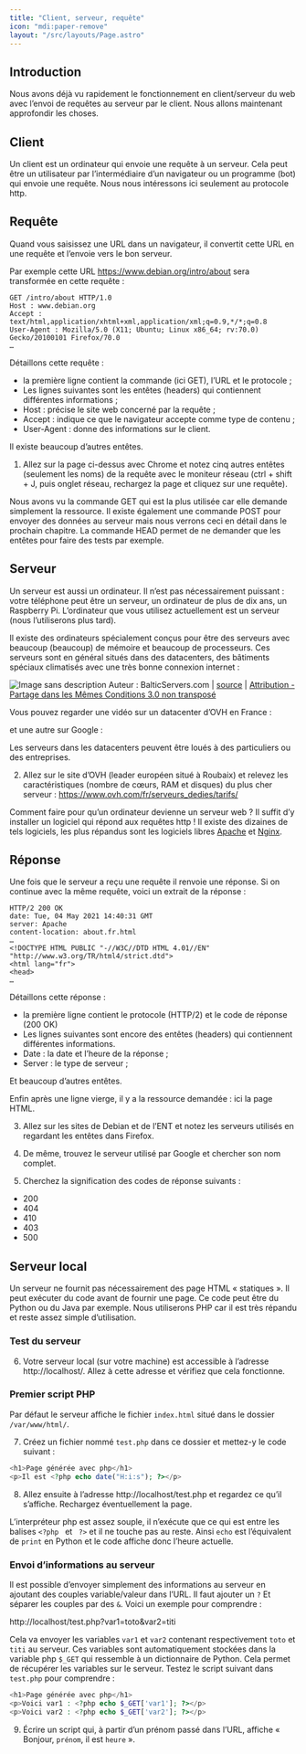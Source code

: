 ```yaml
---
title: "Client, serveur, requête"
icon: "mdi:paper-remove"
layout: "/src/layouts/Page.astro"
---
```


## Introduction

Nous avons déjà vu rapidement le fonctionnement en client/serveur du web avec
l’envoi de requêtes au serveur par le client. Nous allons maintenant
approfondir les choses.

## Client

Un client est un ordinateur qui envoie une requête à un serveur. Cela peut
être un utilisateur par l’intermédiaire d’un navigateur ou un programme (bot)
qui envoie une requête. Nous nous intéressons ici seulement au protocole http.

## Requête

Quand vous saisissez une URL dans un navigateur, il convertit cette URL en une
requête et l’envoie vers le bon serveur.

Par exemple cette URL https://www.debian.org/intro/about sera transformée en
cette requête :

```http
GET /intro/about HTTP/1.0
Host : www.debian.org
Accept : text/html,application/xhtml+xml,application/xml;q=0.9,*/*;q=0.8
User-Agent : Mozilla/5.0 (X11; Ubuntu; Linux x86_64; rv:70.0) Gecko/20100101 Firefox/70.0
…
```

Détaillons cette requête :
  - la première ligne contient la commande (ici GET), l’URL et le protocole ;
  - Les lignes suivantes sont les entêtes (headers) qui contiennent différentes informations ;
  - Host : précise le site web concerné par la requête ;
  - Accept : indique ce que le navigateur accepte comme type de contenu ;
  - User-Agent : donne des informations sur le client.

Il existe beaucoup d’autres entêtes.

1. Allez sur la page ci-dessus avec Chrome et notez cinq autres entêtes
(seulement les noms) de la requête avec le moniteur réseau (ctrl + shift + J,
puis onglet réseau, rechargez la page et cliquez sur une requête).

Nous avons vu la commande GET qui est la plus utilisée car elle demande
simplement la ressource. Il existe également une commande POST pour envoyer
des données au serveur mais nous verrons ceci en détail dans le prochain
chapitre. La commande HEAD permet de ne demander que les entêtes pour faire
des tests par exemple.

## Serveur

Un serveur est aussi un ordinateur. Il n’est pas nécessairement puissant :
votre téléphone peut être un serveur, un ordinateur de plus de dix ans, un
Raspberry Pi. L’ordinateur que vous utilisez actuellement est un serveur (nous
l’utiliserons plus tard).

Il existe des ordinateurs spécialement conçus pour être des serveurs avec
beaucoup (beaucoup) de mémoire et beaucoup de processeurs. Ces serveurs sont
en général situés dans des datacenters, des bâtiments spéciaux climatisés avec
une très bonne connexion internet :

![Image sans description](/cours/datacenter.jpg) Auteur : BalticServers.com | [source](https://commons.wikimedia.org/wiki/File:BalticServers_data_center.jpg) | [Attribution - Partage dans les Mêmes Conditions 3.0 non transposé](https://creativecommons.org/licenses/by-sa/3.0/deed.fr)

Vous pouvez regarder une vidéo sur un datacenter d’OVH en France :

et une autre sur Google :

Les serveurs dans les datacenters peuvent être loués à des particuliers ou des
entreprises.

2. Allez sur le site d’OVH (leader européen situé à Roubaix) et relevez
les caractéristiques (nombre de cœurs, RAM et disques) du plus cher serveur :
https://www.ovh.com/fr/serveurs_dedies/tarifs/

Comment faire pour qu’un ordinateur devienne un serveur web ? Il suffit d’y
installer un logiciel qui répond aux requêtes http ! Il existe des dizaines de
tels logiciels, les plus répandus sont les logiciels libres
[Apache](https://httpd.apache.org/) et [Nginx](https://www.nginx.com/).

## Réponse

Une fois que le serveur a reçu une requête il renvoie une réponse. Si on
continue avec la même requête, voici un extrait de la réponse :

```http
HTTP/2 200 OK
date: Tue, 04 May 2021 14:40:31 GMT
server: Apache
content-location: about.fr.html
…
<!DOCTYPE HTML PUBLIC "-//W3C//DTD HTML 4.01//EN" "http://www.w3.org/TR/html4/strict.dtd">
<html lang="fr">
<head>
…
```

Détaillons cette réponse :

  - la première ligne contient le protocole (HTTP/2) et le code de réponse (200 OK)
  - Les lignes suivantes sont encore des entêtes (headers) qui contiennent différentes informations.
  - Date : la date et l’heure de la réponse ;
  - Server : le type de serveur ;

Et beaucoup d’autres entêtes.

Enfin après une ligne vierge, il y a la ressource demandée : ici la page HTML.

3. Allez sur les sites de Debian et de l’ENT et notez les serveurs
utilisés en regardant les entêtes dans Firefox.

4. De même, trouvez le serveur utilisé par Google et chercher son nom
complet.

5. Cherchez la signification des codes de réponse suivants :
  - 200
  - 404
  - 410
  - 403
  - 500

## Serveur local

Un serveur ne fournit pas nécessairement des page HTML « statiques ». Il peut
exécuter du code avant de fournir une page. Ce code peut être du Python ou du
Java par exemple. Nous utiliserons PHP car il est très répandu et reste assez
simple d’utilisation.

### Test du serveur

6. Votre serveur local (sur votre machine) est accessible à l’adresse
http://localhost/. Allez à cette adresse et vérifiez que cela fonctionne.

### Premier script PHP

Par défaut le serveur affiche le fichier `index.html` situé dans le dossier
`/var/www/html/`.

7. Créez un fichier nommé `test.php` dans ce dossier et mettez-y le code
suivant :

```php
<h1>Page générée avec php</h1>
<p>Il est <?php echo date("H:i:s"); ?></p>
```

8. Allez ensuite à l’adresse http://localhost/test.php et regardez ce
qu’il s’affiche. Rechargez éventuellement la page.

L’interpréteur php est assez souple, il n’exécute que ce qui est entre les
balises `<?php ` et ` ?>` et il ne touche pas au reste. Ainsi `echo` est
l’équivalent de `print` en Python et le code affiche donc l’heure actuelle.

### Envoi d’informations au serveur

Il est possible d’envoyer simplement des informations au serveur en ajoutant
des couples variable/valeur dans l’URL. Il faut ajouter un `?` Et séparer les
couples par des `&`. Voici un exemple pour comprendre :

http://localhost/test.php?var1=toto&var2=titi

Cela va envoyer les variables `var1` et `var2` contenant respectivement `toto`
et `titi` au serveur. Ces variables sont automatiquement stockées dans la
variable php `$_GET` qui ressemble à un dictionnaire de Python. Cela permet de
récupérer les variables sur le serveur. Testez le script suivant dans
`test.php` pour comprendre :

```php
<h1>Page générée avec php</h1>
<p>Voici var1 : <?php echo $_GET['var1']; ?></p>
<p>Voici var2 : <?php echo $_GET['var2']; ?></p>
```

9. Écrire un script qui, à partir d’un prénom passé dans l’URL, affiche «
Bonjour, `prénom`, il est `heure` ».
